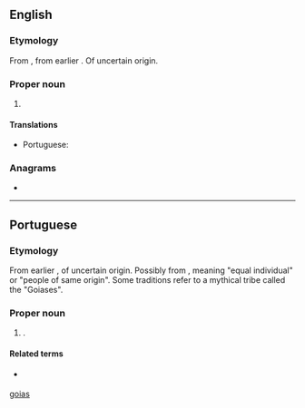 ==English==
{{wikipedia}}
===Etymology===
From {{etyl|pt|en}} {{m|pt|Goiás}}, from earlier {{m|pt|Goyaz}}. Of uncertain origin.

===Proper noun===
{{en-proper noun}}

# {{place:Brazil/state|en|capital=Goiânia|region=Center-West Region}}

====Translations====
{{trans-top|state in central-western Brazil}}
* Portuguese: {{t+|pt|Goiás|m}}
{{trans-mid}}
{{trans-bottom}}

===Anagrams===
* {{anagrams|en|a=agios|agios}}

[[Category:English terms spelled with Á|goias]]

----

==Portuguese==

===Etymology===
From earlier {{m|pt|Goyaz}}, of uncertain origin. Possibly from {{etyl|tpw|pt}}, meaning "equal individual" or "people of same origin". Some traditions refer to a mythical tribe called the "Goiases".

===Proper noun===
{{pt-proper noun}}
# {{place|pt|state|macroregion/pt:Central-West Region|c/pt:Brazil|capital=pt:Goiânia}}.
#: {{syn|pt|GO}} {{gloss|abbreviation}}

====Related terms====
* {{l|pt|goiano}} {{gloss|[[demonym]]}}